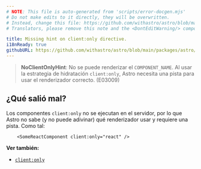 ```yaml
---
# NOTE: This file is auto-generated from 'scripts/error-docgen.mjs'
# Do not make edits to it directly, they will be overwritten.
# Instead, change this file: https://github.com/withastro/astro/blob/main/packages/astro/src/core/errors/errors-data.ts
# Translators, please remove this note and the <DontEditWarning/> component.

title: Missing hint on client:only directive.
i18nReady: true
githubURL: https://github.com/withastro/astro/blob/main/packages/astro/src/core/errors/errors-data.ts
---
```


> **NoClientOnlyHint**: No se puede renderizar el `COMPONENT_NAME`. Al usar la estrategia de hidratación `client:only`, Astro necesita una pista para usar el renderizador correcto. (E03009)

## ¿Qué salió mal?

Los componentes `client:only` no se ejecutan en el servidor, por lo que Astro no sabe (y no puede adivinar) qué renderizador usar y requiere una pista. Como tal:

```astro
	<SomeReactComponent client:only="react" />
```

**Ver también:**

-  [`client:only`](/es/reference/directives-reference/#clientonly)

